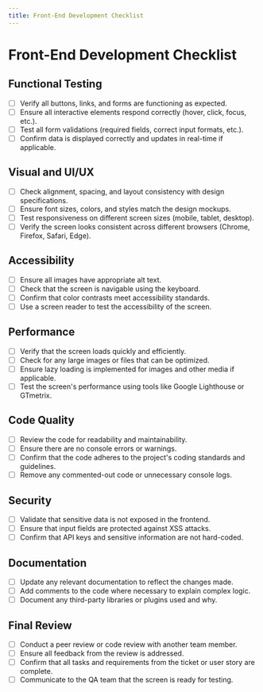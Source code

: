 ```yaml
---
title: Front-End Development Checklist
---
```


# Front-End Development Checklist

## Functional Testing

- [ ] Verify all buttons, links, and forms are functioning as expected.
- [ ] Ensure all interactive elements respond correctly (hover, click, focus, etc.).
- [ ] Test all form validations (required fields, correct input formats, etc.).
- [ ] Confirm data is displayed correctly and updates in real-time if applicable.

## Visual and UI/UX

- [ ] Check alignment, spacing, and layout consistency with design specifications.
- [ ] Ensure font sizes, colors, and styles match the design mockups.
- [ ] Test responsiveness on different screen sizes (mobile, tablet, desktop).
- [ ] Verify the screen looks consistent across different browsers (Chrome, Firefox, Safari, Edge).

## Accessibility

- [ ] Ensure all images have appropriate alt text.
- [ ] Check that the screen is navigable using the keyboard.
- [ ] Confirm that color contrasts meet accessibility standards.
- [ ] Use a screen reader to test the accessibility of the screen.

## Performance

- [ ] Verify that the screen loads quickly and efficiently.
- [ ] Check for any large images or files that can be optimized.
- [ ] Ensure lazy loading is implemented for images and other media if applicable.
- [ ] Test the screen's performance using tools like Google Lighthouse or GTmetrix.

## Code Quality

- [ ] Review the code for readability and maintainability.
- [ ] Ensure there are no console errors or warnings.
- [ ] Confirm that the code adheres to the project's coding standards and guidelines.
- [ ] Remove any commented-out code or unnecessary console logs.

## Security

- [ ] Validate that sensitive data is not exposed in the frontend.
- [ ] Ensure that input fields are protected against XSS attacks.
- [ ] Confirm that API keys and sensitive information are not hard-coded.

## Documentation

- [ ] Update any relevant documentation to reflect the changes made.
- [ ] Add comments to the code where necessary to explain complex logic.
- [ ] Document any third-party libraries or plugins used and why.

## Final Review

- [ ] Conduct a peer review or code review with another team member.
- [ ] Ensure all feedback from the review is addressed.
- [ ] Confirm that all tasks and requirements from the ticket or user story are complete.
- [ ] Communicate to the QA team that the screen is ready for testing.
